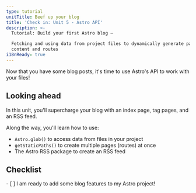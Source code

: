 ```yaml
---
type: tutorial
unitTitle: Beef up your blog
title: 'Check in: Unit 5 - Astro API'
description: >-
  Tutorial: Build your first Astro blog —

  Fetching and using data from project files to dynamically generate pages
  content and routes
i18nReady: true
---
```



Now that you have some blog posts, it's time to use Astro's API to work with your files!

## Looking ahead

In this unit, you'll supercharge your blog with an index page, tag pages, and an RSS feed. 

Along the way, you'll learn how to use:
- `Astro.glob()` to access data from files in your project
- `getStaticPaths()` to create multiple pages (routes) at once
- The Astro RSS package to create an RSS feed



<Box icon="check-list">

## Checklist

<Checklist>
- [ ] I am ready to add some blog features to my Astro project!
</Checklist>
</Box>
